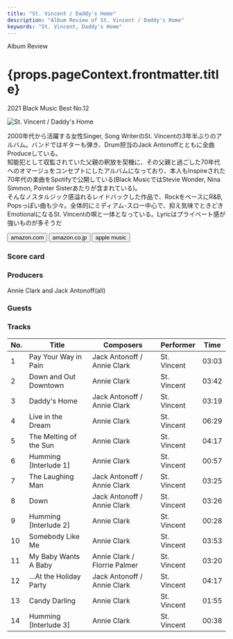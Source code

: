 ```yaml
---
title: "St. Vincent / Daddy's Home"
description: "Album Review of St. Vincent / Daddy's Home"
keywords: "St. Vincent, Daddy's Home"
---
```





<p className="largeP">Album Review</p>
<h1 className="h1--no--margin">{props.pageContext.frontmatter.title}</h1>
<p className="largeP">
  <Link to="/best50/2021/">2021 Black Music Best No.12</Link>
</p>

<Row  className="image-card-group">
	<Column colMd={3} colLg={4} noGutterMdLeft="">
       <ImageCard>

![St. Vincent / Daddy's Home](../../images/cd/stvincent1L.jpg)

</ImageCard>
	</Column>
	<Column colMd={4} colLg={8} noGutterMdLeft="">
	<p>
		2000年代から活躍する女性Singer, Song WriterのSt. Vincentの3年半ぶりのアルバム。バンドではギターも弾き、Drum担当のJack Antonoffとともに全曲Produceしている。
		<br/>知能犯として収監されていた父親の釈放を契機に、その父親と過ごした70年代へのオマージュをコンセプトにしたアルバムになっており、本人もInspireされた70年代の楽曲をSpotifyで公開している(Black MusicではStevie Wonder, Nina Simmon, Pointer Sisterあたりが含まれている)。
		<br/>そんなノスタルジック感溢れるレイドバックした作品で、RockをベースにR&B, Popsっぽい曲も少々。全体的にミディアム-スロー中心で、抑え気味でときどきEmotionalになるSt. Vincentの唄と一体となっている。Lyricはプライベート感が強いものが多そうだ
	</p>
	<div>
	  <Button className="button-right-mergin"  href="https://amzn.to/3vc444A" renderIcon={ArrowUpRight} size='sm' kind='primary'>
      amazon.com
    </Button>
    <Button className="button-right-mergin"  href="https://amzn.to/3ABL7Jz" renderIcon={ArrowUpRight} size='sm' kind='secondary'>
      amazon.co.jp
    </Button>
		<Button className="button-right-mergin"  href="https://apple.co/3Dzub8w" renderIcon={ArrowUpRight} size='sm' kind='tertiary'>
      apple music
    </Button>
		<AdvJS2/>
	</div>
	</Column>
</Row>
<Row >
	<Column colMd={4} colLg={4} noGutterMdLeft="">
	<div>
	  <h3>Score card</h3>
		<SliderJS1 value="5" />
	  <SliderJS2 value="2" />
		<SliderJS3 value="1" />
	  <SliderJS4 value="8" />
	</div>
</Column>
<Column colMd={8} colLg={8} noGutterMdLeft="">
<div>
	<h3>Producers</h3>
	<p>
		Annie Clark and Jack Antonoff(all)
	</p>
	<h3>Guests</h3>
	<p>
	</p>
</div>
</Column>
</Row>

<h3>Tracks</h3>

| No. | Title                  | Composers                    | Performer   | Time  |
| --- | ---------------------- | ---------------------------- | ----------- | ----- |
| 1   | Pay Your Way in Pain   | Jack Antonoff / Annie Clark  | St. Vincent | 03:03 |
| 2   | Down and Out Downtown  | Annie Clark                  | St. Vincent | 03:42 |
| 3   | Daddy's Home           | Jack Antonoff / Annie Clark  | St. Vincent | 03:19 |
| 4   | Live in the Dream      | Annie Clark                  | St. Vincent | 06:29 |
| 5   | The Melting of the Sun | Annie Clark                  | St. Vincent | 04:17 |
| 6   | Humming [Interlude 1]  | Annie Clark                  | St. Vincent | 00:57 |
| 7   | The Laughing Man       | Jack Antonoff / Annie Clark  | St. Vincent | 03:25 |
| 8   | Down                   | Jack Antonoff / Annie Clark  | St. Vincent | 03:26 |
| 9   | Humming [Interlude 2]  | Annie Clark                  | St. Vincent | 00:28 |
| 10  | Somebody Like Me       | Annie Clark                  | St. Vincent | 03:53 |
| 11  | My Baby Wants A Baby   | Annie Clark / Florrie Palmer | St. Vincent | 03:20 |
| 12  | …At the Holiday Party  | Jack Antonoff / Annie Clark  | St. Vincent | 04:17 |
| 13  | Candy Darling          | Annie Clark                  | St. Vincent | 01:55 |
| 14  | Humming [Interlude 3]  | Annie Clark                  | St. Vincent | 00:38 |

<AdvJS3 />
